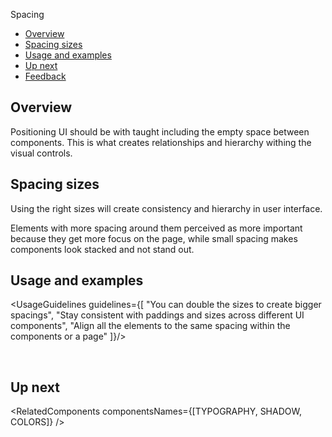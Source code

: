 
<Meta
  title="Foundations/Spacing"
/>

<!--- Component documentation -->

<ComponentNameDecorator withFoundationBackground>
  Spacing
</ComponentNameDecorator>

- [Overview](#overview)
- [Spacing sizes](#spacing-sizes)
- [Usage and examples](#usage-and-examples)
- [Up next](#up-next)
- [Feedback](#feedback)

## Overview
Positioning UI should be with taught including the empty space between components.
This is what creates relationships and hierarchy withing the visual controls.

## Spacing sizes
Using the right sizes will create consistency and hierarchy in user interface.
<SpacingSizes/>

<Tip title="Applying spacing">
  Elements with more spacing around them perceived as more important because they get more focus on the page,
  while small spacing makes components look stacked and not stand out.</Tip>

## Usage and examples
<UsageGuidelines guidelines={[
  "You can double the sizes to create bigger spacings",
  "Stay consistent with paddings and sizes across different UI components",
  "Align all the elements to the same spacing within the components or a page"
]}/>

<Frame className="monday-storybook-spacing_image-container">
  <img className="monday-storybook-spacing_image--menu" src={menuExample} alt=""/>
</Frame>
<Frame className="monday-storybook-spacing_image-container">
  <img className="monday-storybook-spacing_image--toolbar" src={toolbarExample} alt=""/>
</Frame>
<Frame className="monday-storybook-spacing_image-container ">
  <img className="monday-storybook-spacing_image--tipseen" src={tipseenExample} alt=""/>
</Frame>

## Up next
<RelatedComponents componentsNames={[TYPOGRAPHY, SHADOW, COLORS]} />
